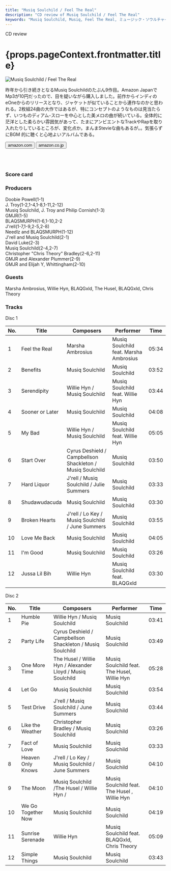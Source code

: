 ```yaml
---
title: "Musiq Soulchild / Feel The Real"
description: "CD review of Musiq Soulchild / Feel The Real"
keywords: "Musiq Soulchild, Musiq, Feel The Real, ミュージック・ソウルチャイルド, フィール・ザ・リアル"
---
```




<p className="largeP">CD review</p>
<h1 className="h1--no--margin">{props.pageContext.frontmatter.title}</h1>

<Row  className="image-card-group">
	<Column colMd={"4"} colLg={"4"} noGutterMdLeft="">
       <ImageCard>

![Musiq Soulchild / Feel The Real](../../images/cd/musiq7L.jpg) 

</ImageCard>
	</Column>
	<Column colMd={"8"} colLg={"8"} noGutterMdLeft="">
	<p>
	昨年から引き続きとなるMusiq Soulchildのたぶん9作目。Amazon JapanでMp3が10円だったので、目を疑いながら購入しました。前作からインディのeOneからのリリースとなり、ジャケットが似ていることから連作なのかと思われる。2枚組24曲の大作ではあるが、特にコンセプトのようなものは見当たらず、いつものディアム-スローを中心とした美メロの曲が続いている。全体的に茫洋とした柔らかい雰囲気があって、たまにアンビエントなTrackやRapを取り入れたりしているところが、変化点か。まんまStevieな曲もあるが。。気張らずにBGM 的に聴くと心地よいアルバムである。
	</p>
    <div>
	  <Button href="https://amzn.to/30Q5SkK" kind="primary" size="small" renderIcon={ArrowUpRight24}>
      amazon.com
      </Button>
      <Button href="https://amzn.to/3gcX1jT" kind="secondary" size="small" renderIcon={ArrowUpRight24}>
      amazon.co.jp
      </Button>
	</div>
	<a href="https://geo.music.apple.com/jp/album/feel-the-real/1259582253?mt=1&app=music&ls=1&at=11lcug" style="display:inline-block;overflow:hidden;background:url(https://linkmaker.itunes.apple.com/ja-jp/lockup.svg?releaseDate=2017-09-15&kind=album&bubble=apple_music&style=standard-black) no-repeat;width:180px;height:45px;"></a>
	<a href="https://geo.music.apple.com/jp/album/feel-the-real/1259582253?app=itunes&at=11lcug" style="display:inline-block;overflow:hidden;background:url(https://linkmaker.itunes.apple.com/ja-jp/badge-lrg.svg?releaseDate=2017-09-15T00:00:00Z&kind=album&bubble=itunes_music) no-repeat;width:140px;height:45px;"></a>
	</Column>
</Row>
<Row >
	<Column colMd={"4"} colLg={"4"} noGutterMdLeft="">
<div>
    <h3>Score card</h3>
	<SliderJS1 value="5" />
    <SliderJS2 value="2" />
	<SliderJS3 value="1" />
    <SliderJS4 value="8" />
</div>
</Column>
<Column colMd={"8"} colLg={"8"} noGutterMdLeft="">
<div>
<h3>Producers</h3>
<p>
Doobie Powell(1-1)
<br/>J. Troy(1-2,1-4,1-8,1-11,2-12)
<br/>Musiq Soulchild, J. Troy and Philip Cornish(1-3)
<br/>GMJR(1-5)
<br/>BLAQSMURPH(1-6,1-10,2-2
<br/>J'rell(1-7,1-9,2-5,2-8)
<br/>Needlz and BLAQSMURPH(1-12)
<br/>J'rell and Musiq Soulchild(2-1)
<br/>David Luke(2-3)
<br/>Musiq Soulchild(2-4,2-7)
<br/>Christopher "Chris Theory" Bradley(2-6,2-11)
<br/>GMJR and Alexander Plummer(2-9)
<br/>GMJR and Elijah Y, Whittingham(2-10)
</p>
<h3>Guests</h3>
<p>
Marsha Ambrosius, Willie Hyn, BLAQGxld, The Husel, BLAQGxld, Chris Theory
</p>
</div>
</Column>
</Row>

<h3>Tracks</h3>

<p> Disc 1</p>

| No. |	 Title          |	 Composers                                              |	 Performer                           | Time	 |
| --- |	--------------- | --------------------------------------------------------- | -------------------------------------- | ----- |
| 1	  |	Feel the Real  	| Marsha Ambrosius                                         	| Musiq Soulchild feat. Marsha Ambrosius | 05:34 |
| 2	  |	Benefits       	| Musiq Soulchild                                          	| Musiq Soulchild                        | 03:52 |
| 3	  |	Serendipity    	| Willie Hyn / Musiq Soulchild                             	| Musiq Soulchild feat. Willie Hyn       | 03:44 |
| 4	  |	Sooner or Later	| Musiq Soulchild                                          	| Musiq Soulchild                        | 04:08 |
| 5	  |	My Bad         	| Willie Hyn / Musiq Soulchild                             	| Musiq Soulchild feat. Willie Hyn       | 05:05 |
| 6	  |	Start Over     	| Cyrus Deshield / Campbellson Shackleton / Musiq Soulchild	| Musiq Soulchild                        | 03:50 |
| 7	  |	Hard Liquor    	| J'rell / Musiq Soulchild / Julie Summers                 	| Musiq Soulchild                        | 03:33 |
| 8	  |	Shudawudacuda  	| Musiq Soulchild                                          	| Musiq Soulchild                        | 03:30 |
| 9	  |	Broken Hearts  	| J'rell / Lo Key / Musiq Soulchild / June Summers         	| Musiq Soulchild                        | 03:55 |
| 10  |	Love Me Back   	| Musiq Soulchild                                          	| Musiq Soulchild                        | 04:05 |
| 11  |	I'm Good       	| Musiq Soulchild                                          	| Musiq Soulchild                        | 03:26 |
| 12  |	Jussa Lil Bih  	| Willie Hyn                                               	| Musiq Soulchild feat. BLAQGxld         | 03:30 |

<p> Disc 2</p>

| No. |	 Title             |	 Composers                                              |	 Performer                                 | Time  |
| --- |	------------------ | ---------------------------------------------------------- | -------------------------------------------- | ----- |
| 1	  |	Humble Pie         | Willie Hyn / Musiq Soulchild                              	| Musiq Soulchild                              | 03:41 |
| 2	  |	Party Life         | Cyrus Deshield / Campbellson Shackleton / Musiq Soulchild 	| Musiq Soulchild                              | 03:49 |
| 3	  |	One More Time      | The Husel / Willie Hyn / Alexander Lloyd / Musiq Soulchild	| Musiq Soulchild feat. The Husel, Willie Hyn  | 05:28 |
| 4	  |	Let Go             | Musiq Soulchild                                           	| Musiq Soulchild                              | 03:54 |
| 5	  |	Test Drive         | J'rell / Musiq Soulchild / June Summers                   	| Musiq Soulchild                              | 03:44 |
| 6	  |	Like the Weather   | Christopher Bradley / Musiq Soulchild                     	| Musiq Soulchild                              | 03:26 |
| 7	  |	Fact of Love       | Musiq Soulchild                                           	| Musiq Soulchild                              | 03:33 |
| 8	  |	Heaven Only Knows  | J'rell / Lo Key / Musiq Soulchild / June Summers          	| Musiq Soulchild                              | 04:10 |
| 9	  |	The Moon           | Musiq Soulchild /The Husel / Willie Hyn /                 	| Musiq Soulchild feat. The Husel , Willie Hyn | 04:10 |
| 10  |	We Go Together Now | Musiq Soulchild                                           	| Musiq Soulchild                              | 04:19 |
| 11  |	Sunrise Serenade   | Willie Hyn                                                	| Musiq Soulchild feat. BLAQGxld, Chris Theory | 05:09 |
| 12  |	Simple Things      | Musiq Soulchild                                           	| Musiq Soulchild                              | 03:43 |
